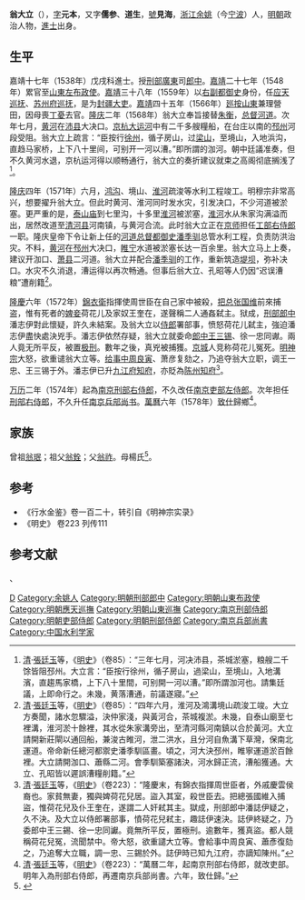 {{明清人物信息框
| 姓名 = 翁大立
| 原名 =
| 圖片名稱= 
| 圖片大小 =
| 圖片說明 = 
| 最高職務 = 南京兵部尚書
| 國家 = 大明 
| 爵位 =
| 籍貫 = [[浙江|浙江]][[紹興府|紹興府]][[餘姚縣|餘姚縣]]
| 族裔 = 
| 字號 = 字元本，又字儒參、道生，號見海
| 諡號 =
| 出生日期 = 正德十二年（1517年）
| 出生地點 =
| 逝世日期 = 萬曆二十五年（1597年）
| 逝世地點 =
| 墓葬 =
| 配偶 = 
| 親屬 = 
| 出身 =
* 浙江鄉試第六十五名
* 嘉靖十七年戊戌科進士出身
| 經歷 =
| 著作 =  
}}
'''翁大立'''（{{bd|1517年||1597年|catIdx=W翁}}），[[表字|字]]'''元本'''，又字'''儒参'''、'''道生'''，[[號|號]]'''見海'''，[[浙江|浙江]][[余姚|余姚]]（今[[宁波|宁波]]）人，[[明朝|明朝]]政治人物，[[進士|進士]]出身。

== 生平 ==
嘉靖十七年（1538年）戊戌科進士。授[[刑部|刑部]][[廣東|廣東]]司[[郎中|郎中]]。[[嘉靖|嘉靖]]二十七年（1548年）累官至[[山東|山東]][[左布政使|左布政使]]。[[嘉靖|嘉靖]]三十八年（1559年）以[[右副都御史|右副都御史]]身份，任[[应天巡抚|应天巡抚]]、[[苏州府|苏州府]][[巡抚|巡抚]]，是为[[封疆大吏|封疆大吏]]。[[嘉靖|嘉靖]]四十五年（1566年）[[廵按|廵按]][[山東|山東]]兼理營田，因母喪[[丁憂|丁憂]]去官。[[隆庆_(明朝)|隆庆]]二年（1568年）翁大立奉旨接替[[朱衡|朱衡]]，[[总督|总督]][[河道|河道]]。次年七月，[[黄河|黄河]]在[[沛县|沛县]]大决口。[[京杭大运河|京杭大运河]]中有二千多艘糧船，在台庄以南的[[邳州|邳州]]河段受阻。翁大立上疏言：“臣按行[[徐州|徐州]]，循子房山，过[[梁山|梁山]]，至境山，入地浜沟，直趋马家桥，上下八十里间，可别开一河以漕。”即所謂的泇河。朝中廷議准奏，但不久黄河水退，京杭运河得以顺畅通行，翁大立的奏折建议就束之高阁彻底搁浅了<ref>[[清|清]]·[[張廷玉|張廷玉]]等，《[[明史|明史]]》（卷85）：“三年七月，河决沛县，茶城淤塞，粮艘二千馀皆阻邳州。大立言：“臣按行徐州，循子房山，過梁山，至境山，入地溝濱，直趨馬家橋，上下八十里間，可别開一河以漕。”即所謂泇河也。請集廷議，上即命行之。未幾，黄落漕通，前議遂寢。”</ref>。

[[隆庆_(明朝)|隆庆]]四年（1571年）六月，[[鸿沟|鸿沟]]、境山、[[淮河|淮河]]疏浚等水利工程竣工。明穆宗非常高兴，想要擢升翁大立。但此时黄河、淮河同时发水灾，引发决口，不少河道被淤塞。更严重的是，[[泰山庙|泰山庙]]到七里沟，十多里[[淮河|淮河]]被淤塞，[[淮河|淮河]]水从朱家沟满溢而出，居然改道至[[清河县|清河县]]河南镇，与黄河合流。此时翁大立正在[[京师|京师]]担任[[工部右侍郎|工部右侍郎]]一职。隆庆皇帝下令让新上任的[[河道总督|河道总督]][[都御史|都御史]][[潘季驯|潘季驯]]总管水利工程，负责防洪治灾。不料，[[黄河|黄河]]在[[邳州|邳州]]大决口，[[睢宁|睢宁]]水道被淤塞长达一百余里。翁大立马上上奏，建议开泇口、[[萧县|萧县]]二河道。翁大立并配合[[潘季驯|潘季驯]]的工作，重新筑造[[堤坝|堤坝]]，弥补决口。水灾不久消退，漕运得以再次畅通。但事后翁大立、孔昭等人仍因“迟误漕粮”遭削籍<ref>[[清|清]]·[[張廷玉|張廷玉]]等，《[[明史|明史]]》（卷85）：“四年六月，淮河及鴻溝境山疏浚工竣。大立方奏聞，諸水忽驟溢，決仲家淺，與黃河合，茶城複淤。未幾，自泰山廟至七裡溝，淮河淤十餘裡，其水從朱家溝旁出，至清河縣河南鎮以合於黃河。大立請開新莊閘以通回船，兼浚古睢河，泄二洪水，且分河自魚溝下草灣，保南北運道。帝命新任總河都禦史潘季馴區畫。頃之，河大決邳州，睢寧運道淤百餘裡。大立請開泇口、蕭縣二河。會季馴築塞諸決，河水歸正流，漕船獲通。大立、孔昭皆以遲誤漕糧削籍。”</ref>。

[[隆庆_(明朝)|隆慶]]六年（1572年）[[錦衣衛|錦衣衛]]指揮使周世臣在自己家中被殺，[[把总|把总]][[张国维|张国维]]前來捕盗，惟有死者的[[婢妾|婢妾]]荷花儿及家奴王奎在，遂聲稱二人通姦弑主。狱成，[[刑部|刑部]][[郎中|郎中]]潘志伊對此懷疑，許久未結案。及翁大立以[[侍郎|侍郎]]署部事，愤怒荷花儿弑主，強迫潘志伊盡快處決兇手。潘志伊依然存疑，翁大立就委命[[郎中|郎中]][[王三锡|王三锡]]、徐一忠同谳。兩人竟无所平反，被置[[极刑|极刑]]。數年之後，真兇被捕獲。[[京城|京城]]人竞称荷花儿冤死。[[明神宗|明神宗]]大怒，欲重谴翁大立等。[[给事中|给事中]][[周良寅|周良寅]]、萧彦复劾之，乃追夺翁大立职，调王一忠、王三锡于外。潘志伊已升[[九江府|九江府]][[知府|知府]]，亦貶為[[陈州|陈州]][[知府|知府]]<ref>[[清|清]]·[[張廷玉|張廷玉]]等，《[[明史|明史]]》（卷223）：“隆慶末，有錦衣指揮周世臣者，外戚慶雲侯裔也。家貧無妻，獨與婢荷花兒居。盜入其室，殺世臣去。把總張國維入捕盜，惟荷花兒及仆王奎在，遂謂二人奸弒其主。獄成，刑部郎中潘誌伊疑之，久不決。及大立以侍郎署部事，憤荷花兒弒主，趣誌伊速決。誌伊終疑之，乃委郎中王三錫、徐一忠同讞。竟無所平反，置極刑。逾數年，獲真盜。都人競稱荷花兒冤，流聞禁中。帝大怒，欲重譴大立等。會給事中周良寅、蕭彥復劾之，乃追奪大立職，調一忠、三錫於外。誌伊時已知九江府，亦謫知陳州。”</ref>。

[[万历|万历]]二年（1574年）起為[[南京|南京]][[刑部右侍郎|刑部右侍郎]]，不久改任[[南京|南京]][[吏部左侍郎|吏部左侍郎]]。次年担任[[刑部右侍郎|刑部右侍郎]]，不久升任[[南京|南京]][[兵部尚书|兵部尚书]]。[[萬曆|萬曆]]六年（1578年）[[致仕|致仕]]歸鄉<ref>[[清|清]]·[[張廷玉|張廷玉]]等，《[[明史|明史]]》（卷223）：“萬曆二年，起南京刑部右侍郎，就改吏部。明年入為刑部右侍郎，再遷南京兵部尚書。六年，致仕歸。”</ref>。

== 家族 ==
曾祖[[翁珉|翁珉]]；祖父[[翁銓|翁銓]]；父[[翁祚|翁祚]]。母楊氏<ref>{{Cite book|title=天一阁藏明代科举录选刊 登科录 点校本|author=龚延明主编|publisher=宁波出版社|year=2016|isbn=978-7-5526-2320-8|location=宁波|pages=|quote=《天一閣藏明代科舉錄選刊.登科錄》之《嘉靖十七年戊戌科進士登科錄》}}</ref>。

==参考==
* 《行水金鉴》卷一百二十，转引自《明神宗实录》
* 《明史》 卷223 列传111

==参考文献==
{{reflist}}、

{{嘉靖十七年戊戌科殿試金榜}}

{{Authority control}}
{{DEFAULTSORT:Weng翁}}
[[Category:翁姓|D]]
[[Category:余姚人|Category:余姚人]]
[[Category:明朝刑部郎中|Category:明朝刑部郎中]]
[[Category:明朝山東布政使|Category:明朝山東布政使]]
[[Category:明朝應天巡撫|Category:明朝應天巡撫]]
[[Category:明朝山東巡撫|Category:明朝山東巡撫]]
[[Category:南京刑部侍郎|Category:南京刑部侍郎]]
[[Category:明朝吏部侍郎|Category:明朝吏部侍郎]]
[[Category:明朝刑部侍郎|Category:明朝刑部侍郎]]
[[Category:南京兵部尚書|Category:南京兵部尚書]]
[[Category:中国水利学家|Category:中国水利学家]]